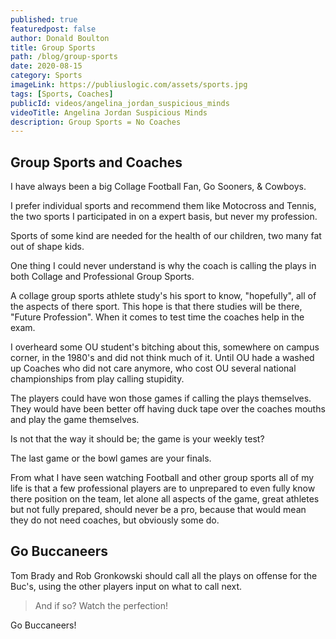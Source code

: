 ```yaml
---
published: true
featuredpost: false
author: Donald Boulton
title: Group Sports
path: /blog/group-sports
date: 2020-08-15
category: Sports
imageLink: https://publiuslogic.com/assets/sports.jpg
tags: [Sports, Coaches]
publicId: videos/angelina_jordan_suspicious_minds
videoTitle: Angelina Jordan Suspicious Minds
description: Group Sports = No Coaches
---
```


## Group Sports and Coaches

I have always been a big Collage Football Fan, Go Sooners, & Cowboys.

I prefer individual sports and recommend them like Motocross and Tennis, the two sports I participated in on a expert basis, but never my profession.

<Section>
Sports of some kind are needed for the health of our children, two many fat out of shape kids.

One thing I could never understand is why the coach is calling the plays in both Collage and Professional Group Sports.

A collage group sports athlete study's his sport to know, "hopefully", all of the aspects of there sport. This hope is that there studies will be there, "Future Profession". When it comes to test time the coaches help in the exam.

I overheard some OU student's bitching about this, somewhere on campus corner, in the 1980's and did not think much of it. Until OU hade a washed up Coaches who did not care anymore, who cost OU several national championships from play calling stupidity.

</Section>

<Section>
The players could have won those games if calling the plays themselves. They would have been better off having duck tape over the coaches mouths and play the game themselves.

Is not that the way it should be; the game is your weekly test?

The last game or the bowl games are your finals.

From what I have seen watching Football and other group sports all of my life is that a few professional players are to unprepared to even fully know there position on the team, let alone all aspects of the game, great athletes but not fully prepared, should never be a pro, because that would mean they do not need coaches, but obviously some do.

</Section>

## Go Buccaneers

<Section>
Tom Brady and Rob Gronkowski should call all the plays on offense for the Buc's, using the other players input on what to call next.

> And if so? Watch the perfection!

Go Buccaneers!

</Section>

<WavyHr className="mt-1 mb-1 text-fuchsia-600" />

